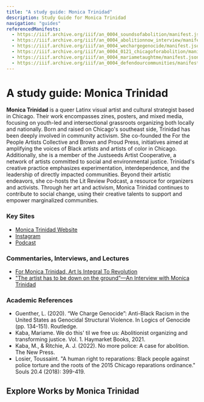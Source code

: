 ```yaml
---
title: "A study guide: Monica Trinidad"
description: Study Guide for Monica Trinidad
navigation: "guides"
referencedManifests:
  - https://iiif.archive.org/iiif/an_0004_soundsofabolition/manifest.json
  - https://iiif.archive.org/iiif/an_0004_abolitionnow_interview/manifest.json
  - https://iiif.archive.org/iiif/an_0004_wechargegenocide/manifest.json
  - https://iiif.archive.org/iiif/an_0004_0121_chicagoforabolition/manifest.json
  - https://iiif.archive.org/iiif/an_0004_mariametaughtme/manifest.json
  - https://iiif.archive.org/iiif/an_0004_defendourcommunities/manifest.json
---
```


# A study guide: Monica Trinidad
**Monica Trinidad** is a queer Latinx visual artist and cultural strategist based in Chicago. Their work encompasses zines, posters, and mixed media, focusing on youth-led and intersectional grassroots organizing both locally and nationally. Born and raised on Chicago's southeast side, Trinidad has been deeply involved in community activism. She co-founded the For the People Artists Collective and Brown and Proud Press, initiatives aimed at amplifying the voices of Black artists and artists of color in Chicago. Additionally, she is a member of the Justseeds Artist Cooperative, a network of artists committed to social and environmental justice. Trinidad's creative practice emphasizes experimentation, interdependence, and the leadership of directly impacted communities. Beyond their artistic endeavors, she co-hosts the Lit Review Podcast, a resource for organizers and activists. Through her art and activism, Monica Trinidad continues to contribute to social change, using their creative talents to support and empower marginalized communities.

### Key Sites
- [Monica Trinidad Website](https://web.archive.org/web/20250629141311/https://www.monicatrinidad.com/)
- [Instagram](https://www.instagram.com/itsmonicatrinidad/)
- [Podcast](https://www.thelitreview.org/)

### Commentaries, Interviews, and Lectures
- [For Monica Trinidad, Art Is Integral To Revolution](https://vocalo.org/chi-sounds-like-monica-trinidad/)
- ["The artist has to be down on the ground”—An Interview with Monica Trinidad](https://magazine.art21.org/2017/04/14/the-artist-has-to-be-down-on-the-ground-an-interview-with-monica-trinidad/)

### Academic References

- Guenther, L. (2020). “We Charge Genocide”: Anti-Black Racism in the United States as Genocidal Structural Violence. In Logics of Genocide (pp. 134-151). Routledge.
- Kaba, Mariame. We do this' til we free us: Abolitionist organizing and transforming justice. Vol. 1. Haymarket Books, 2021.
- Kaba, M., & Ritchie, A. J. (2022). No more police: A case for abolition. The New Press.
- Losier, Toussaint. "A human right to reparations: Black people against police torture and the roots of the 2015 Chicago reparations ordinance." Souls 20.4 (2018): 399-419.


## Explore Works by Monica Trinidad

<ReferencedItems />
